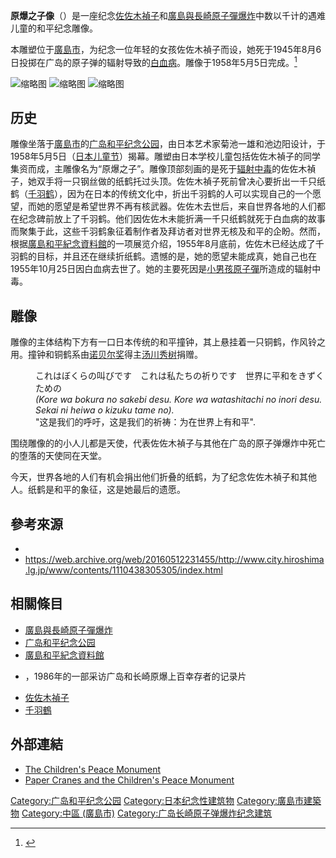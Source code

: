 
{{Infobox park
| name = 原爆之子像<br>原爆の子の像
| photo = Children's Peace Monument 20170310.jpg
| photo_width = 
| photo_caption = 原爆之子像
| type = 战争纪念碑
| location = [[广岛市|广岛市]]
| coords = {{coord|34.39414|132.45277|type:landmark_region:JP|format=dms||display=inline,title}}
| created = 1958年5月5日
| status = 全年开放
| website = [http://www.pcf.city.hiroshima.jp/ Hiroshima Peace Memorial Park]
}}
'''原爆之子像'''（{{lang-ja|原爆の子の像/げんばくのこのぞう}}）是一座纪念[[佐佐木禎子|佐佐木禎子]]和[[廣島與長崎原子彈爆炸|廣島與長崎原子彈爆炸]]中数以千计的遇难儿童的和平纪念雕像。

本雕塑位于[[廣島市|廣島市]]，为纪念一位年轻的女孩佐佐木禎子而设，她死于1945年8月6日投掷在广岛的原子弹的辐射导致的[[白血病|白血病]]。雕像于1958年5月5日完成。<ref>{{Cite web|url=http://www.city.hiroshima.lg.jp/shimin/heiwa/monument.html|title=The Children's Peace Monument|accessdate=2016-06-16|author=|date=2001|publisher=|archive-url=https://web.archive.org/web/20160604213855/http://www.city.hiroshima.lg.jp/shimin/heiwa/monument.html|archive-date=2016-06-04|dead-url=yes}}</ref>

[[File:Bell_under_Children's_Peace_Monument.jpg|缩略图]]
[[File:Paper_cranes_hanging_outside_of_the_Children's_Peace_Monument.jpg|缩略图]]
[[File:Closeup_of_the_paper_cranes_dedicated_to_the_Children's_Peace_Monument.jpg|缩略图]]

== 历史 ==
雕像坐落于[[廣島市|廣島市]]的[[广岛和平纪念公园|广岛和平纪念公园]]，由日本艺术家菊池一雄和池边阳设计，于1958年5月5日（[[儿童节#日本|日本儿童节]]）揭幕。雕塑由日本学校儿童包括佐佐木禎子的同学集资而成，主雕像名为“原爆之子”。雕像顶部刻画的是死于[[急性辐射综合症|辐射中毒]]的佐佐木禎子，她双手将一只钢丝做的纸鹤托过头顶。佐佐木禎子死前曾决心要折出一千只纸鹤（[[千羽鹤|千羽鹤]]），因为在日本的传统文化中，折出千羽鹤的人可以实现自己的一个愿望，而她的愿望是希望世界不再有核武器。佐佐木去世后，来自世界各地的人们都在纪念碑前放上了千羽鹤。他们因佐佐木未能折满一千只纸鹤就死于白血病的故事而聚集于此，这些千羽鹤象征着制作者及拜访者对世界无核及和平的企盼。然而，根据[[廣島和平紀念資料館|廣島和平紀念資料館]]的一项展览介绍，1955年8月底前，佐佐木已经达成了千羽鹤的目标，并且还在继续折纸鹤。遗憾的是，她的愿望未能成真，她自己也在1955年10月25日因白血病去世了。她的主要死因是[[小男孩原子彈|小男孩原子彈]]所造成的辐射中毒。

== 雕像 ==
雕像的主体结构下方有一口日本传统的和平撞钟，其上悬挂着一只铜鹤，作风铃之用。撞钟和铜鹤系由[[诺贝尔奖|诺贝尔奖]]得主[[汤川秀树|汤川秀树]]捐赠。
: <span class="t_nihongo_kanji"><span lang="ja">これはぼくらの叫びです　これは私たちの祈りです　世界に平和をきずくための</span></span>
: ''(Kore wa bokura no sakebi desu. Kore wa watashitachi no inori desu. Sekai ni heiwa o kizuku tame no).''
: "这是我们的呼吁，这是我们的祈祷：为在世界上有和平".
围绕雕像的的小人儿都是天使，代表佐佐木禎子与其他在广岛的原子弹爆炸中死亡的堕落的天使同在天堂。

今天，世界各地的人们有机会捐出他们折叠的纸鹤，为了纪念佐佐木禎子和其他人。纸鹤是和平的象征，这是她最后的遗愿。

== 參考來源 ==
{{reflist}}

* {{Cite web|url=http://www.globalministries.org/resources/youth-and-children/fold-paper-cranes-for-peace.html|title=Global Ministries|accessdate=13 April 2015|last1=Ministries|first1=Global|website=Global Ministries - Fold Paper Cranes in Honor of Sadako|archive-date=2016-03-04|archive-url=https://web.archive.org/web/20160304025435/http://www.globalministries.org/resources/youth-and-children/fold-paper-cranes-for-peace.html}} 
* https://web.archive.org/web/20160512231455/http://www.city.hiroshima.lg.jp/www/contents/1110438305305/index.html

== 相關條目 ==
* [[廣島與長崎原子彈爆炸|廣島與長崎原子彈爆炸]]
* [[广岛和平纪念公园|广岛和平纪念公园]]
* [[廣島和平紀念資料館|廣島和平紀念資料館]]
* {{link-en|广岛见证者|Hiroshima Witness}}，1986年的一部采访广岛和长崎原爆上百幸存者的记录片
* [[佐佐木禎子|佐佐木禎子]]
* [[千羽鶴|千羽鶴]]

== 外部連結 ==
* [https://web.archive.org/web/20160304101825/http://www.city.hiroshima.lg.jp/shimin/heiwa/monument.html The Children's Peace Monument]
* [https://web.archive.org/web/20160410154609/http://www.city.hiroshima.lg.jp/shimin/heiwa/crane.html Paper Cranes and the Children's Peace Monument]

{{广岛和平纪念公园}}
{{Authority control}}
[[Category:广岛和平纪念公园|Category:广岛和平纪念公园]]
[[Category:日本纪念性建筑物|Category:日本纪念性建筑物]]
[[Category:廣島市建築物|Category:廣島市建築物]]
[[Category:中區_(廣島市)|Category:中區 (廣島市)]]
[[Category:广岛长崎原子弹爆炸纪念建筑|Category:广岛长崎原子弹爆炸纪念建筑]]